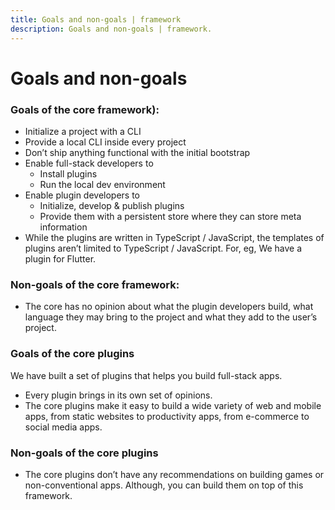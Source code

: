 ```yaml
---
title: Goals and non-goals | framework
description: Goals and non-goals | framework.
---
```



<Meta title="Overview/Goals and non-goals" />

# Goals and non-goals

### Goals of the core framework):

- Initialize a project with a CLI
- Provide a local CLI inside every project
- Don’t ship anything functional with the initial bootstrap
- Enable full-stack developers to
  - Install plugins
  - Run the local dev environment
- Enable plugin developers to
  - Initialize, develop & publish plugins
  - Provide them with a persistent store where they can store meta information
- While the plugins are written in TypeScript / JavaScript, the templates of plugins aren’t limited to TypeScript / JavaScript. For, eg, We have a plugin for Flutter.

### Non-goals of the core framework:

- The core has no opinion about what the plugin developers build, what language they may bring to the project and what they add to the user’s project.

### Goals of the core plugins

We have built a set of plugins that helps you build full-stack apps.

- Every plugin brings in its own set of opinions.
- The core plugins make it easy to build a wide variety of web and mobile apps, from static websites to productivity apps, from e-commerce to social media apps.

### Non-goals of the core plugins

- The core plugins don’t have any recommendations on building games or non-conventional apps. Although, you can build them on top of this framework.
